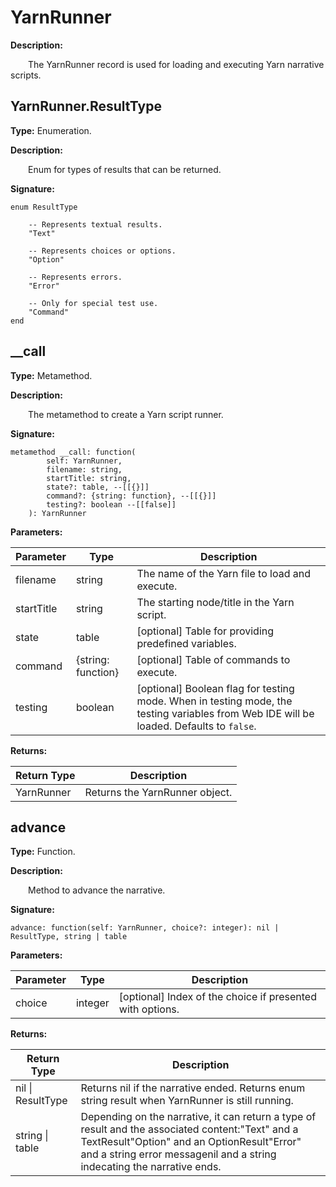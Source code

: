 
# YarnRunner

**Description:**

&emsp;&emsp;The YarnRunner record is used for loading and executing Yarn narrative scripts.

## YarnRunner.ResultType

**Type:** Enumeration.

**Description:**

&emsp;&emsp;Enum for types of results that can be returned.

**Signature:**
```tl
enum ResultType

	-- Represents textual results.
	"Text"

	-- Represents choices or options.
	"Option"

	-- Represents errors.
	"Error"

	-- Only for special test use.
	"Command"
end
```

## __call

**Type:** Metamethod.

**Description:**

&emsp;&emsp;The metamethod to create a Yarn script runner.

**Signature:**
```tl
metamethod __call: function(
		self: YarnRunner,
		filename: string,
		startTitle: string,
		state?: table, --[[{}]]
		command?: {string: function}, --[[{}]]
		testing?: boolean --[[false]]
	): YarnRunner
```

**Parameters:**

| Parameter | Type | Description |
| --- | --- | --- |
| filename | string | The name of the Yarn file to load and execute. |
| startTitle | string | The starting node/title in the Yarn script. |
| state | table | [optional] Table for providing predefined variables. |
| command | \{string: function} | [optional] Table of commands to execute. |
| testing | boolean | [optional] Boolean flag for testing mode. When in testing mode, the testing variables from Web IDE will be loaded. Defaults to `false`. |

**Returns:**

| Return Type | Description |
| --- | --- |
| YarnRunner | Returns the YarnRunner object. |

## advance

**Type:** Function.

**Description:**

&emsp;&emsp;Method to advance the narrative.

**Signature:**
```tl
advance: function(self: YarnRunner, choice?: integer): nil | ResultType, string | table
```

**Parameters:**

| Parameter | Type | Description |
| --- | --- | --- |
| choice | integer | [optional] Index of the choice if presented with options. |

**Returns:**

| Return Type | Description |
| --- | --- |
| nil \| ResultType | Returns nil if the narrative ended. Returns enum string result when YarnRunner is still running. |
| string \| table | Depending on the narrative, it can return a type of result and the associated content:"Text" and a TextResult"Option" and an OptionResult"Error" and a string error messagenil and a string indecating the narrative ends. |